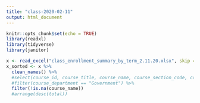 ```yaml
---
title: "class-2020-02-11"
output: html_document
---
```


```r
knitr::opts_chunk$set(echo = TRUE)
library(readxl)
library(tidyverse)
library(janitor)
```

```r
x <- read_excel("class_enrollment_summary_by_term_2.11.20.xlsx", skip = 3)
x_sorted <- x %>% 
  clean_names() %>% 
  #select(course_id, course_title, course_name, course_section_code, course_department, total) %>% 
  #filter(course_department == "Government") %>% 
  filter(!is.na(course_name))
  #arrange(desc(total))

```
